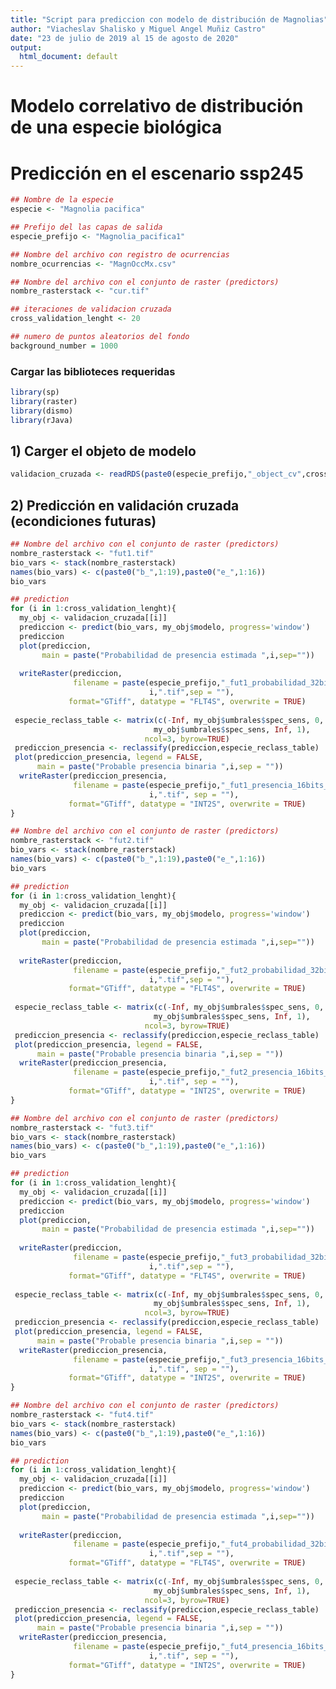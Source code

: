 ---
title: "Script para prediccion con modelo de distribución de Magnolias"
author: "Viacheslav Shalisko y Miguel Angel Muñiz Castro"
date: "23 de julio de 2019 al 15 de agosto de 2020"
output:
  html_document: default
---

# Modelo correlativo de distribución de una especie biológica
# Predicción en el escenario ssp245


```{r variables}
## Nombre de la especie
especie <- "Magnolia pacifica"

## Prefijo del las capas de salida
especie_prefijo <- "Magnolia_pacifica1"

## Nombre del archivo con registro de ocurrencias
nombre_ocurrencias <- "MagnOccMx.csv"

## Nombre del archivo con el conjunto de raster (predictors)
nombre_rasterstack <- "cur.tif"

## iteraciones de validacion cruzada
cross_validation_lenght <- 20

## numero de puntos aleatorios del fondo
background_number = 1000
```

### Cargar las biblioteces requeridas

```{r}
library(sp)
library(raster)
library(dismo)
library(rJava)
```

## 1) Carger el objeto de modelo

```{r cross-validation-load}
validacion_cruzada <- readRDS(paste0(especie_prefijo,"_object_cv",cross_validation_lenght,".rds"))
```

## 2) Predicción en validación cruzada (econdiciones futuras)

```{r}
## Nombre del archivo con el conjunto de raster (predictors)
nombre_rasterstack <- "fut1.tif"
bio_vars <- stack(nombre_rasterstack)
names(bio_vars) <- c(paste0("b_",1:19),paste0("e_",1:16))
bio_vars

## prediction
for (i in 1:cross_validation_lenght){
  my_obj <- validacion_cruzada[[i]]
  prediccion <- predict(bio_vars, my_obj$modelo, progress='window')
  prediccion
  plot(prediccion, 
       main = paste("Probabilidad de presencia estimada ",i,sep=""))
  
  writeRaster(prediccion, 
              filename = paste(especie_prefijo,"_fut1_probabilidad_32bits_iteracion_",
                               i,".tif",sep = ""), 
             format="GTiff", datatype = "FLT4S", overwrite = TRUE)
  
 especie_reclass_table <- matrix(c(-Inf, my_obj$umbrales$spec_sens, 0, 
                                my_obj$umbrales$spec_sens, Inf, 1), 
                              ncol=3, byrow=TRUE)
 prediccion_presencia <- reclassify(prediccion,especie_reclass_table)
 plot(prediccion_presencia, legend = FALSE,
      main = paste("Probable presencia binaria ",i,sep = ""))
  writeRaster(prediccion_presencia, 
              filename = paste(especie_prefijo,"_fut1_presencia_16bits_iteracion_",
                               i,".tif", sep = ""), 
             format="GTiff", datatype = "INT2S", overwrite = TRUE)
}
```

```{r}
## Nombre del archivo con el conjunto de raster (predictors)
nombre_rasterstack <- "fut2.tif"
bio_vars <- stack(nombre_rasterstack)
names(bio_vars) <- c(paste0("b_",1:19),paste0("e_",1:16))
bio_vars

## prediction
for (i in 1:cross_validation_lenght){
  my_obj <- validacion_cruzada[[i]]
  prediccion <- predict(bio_vars, my_obj$modelo, progress='window')
  prediccion
  plot(prediccion, 
       main = paste("Probabilidad de presencia estimada ",i,sep=""))
  
  writeRaster(prediccion, 
              filename = paste(especie_prefijo,"_fut2_probabilidad_32bits_iteracion_",
                               i,".tif",sep = ""), 
             format="GTiff", datatype = "FLT4S", overwrite = TRUE)
  
 especie_reclass_table <- matrix(c(-Inf, my_obj$umbrales$spec_sens, 0, 
                                my_obj$umbrales$spec_sens, Inf, 1), 
                              ncol=3, byrow=TRUE)
 prediccion_presencia <- reclassify(prediccion,especie_reclass_table)
 plot(prediccion_presencia, legend = FALSE,
      main = paste("Probable presencia binaria ",i,sep = ""))
  writeRaster(prediccion_presencia, 
              filename = paste(especie_prefijo,"_fut2_presencia_16bits_iteracion_",
                               i,".tif", sep = ""), 
             format="GTiff", datatype = "INT2S", overwrite = TRUE)
}
```

```{r}
## Nombre del archivo con el conjunto de raster (predictors)
nombre_rasterstack <- "fut3.tif"
bio_vars <- stack(nombre_rasterstack)
names(bio_vars) <- c(paste0("b_",1:19),paste0("e_",1:16))
bio_vars

## prediction
for (i in 1:cross_validation_lenght){
  my_obj <- validacion_cruzada[[i]]
  prediccion <- predict(bio_vars, my_obj$modelo, progress='window')
  prediccion
  plot(prediccion, 
       main = paste("Probabilidad de presencia estimada ",i,sep=""))
  
  writeRaster(prediccion, 
              filename = paste(especie_prefijo,"_fut3_probabilidad_32bits_iteracion_",
                               i,".tif",sep = ""), 
             format="GTiff", datatype = "FLT4S", overwrite = TRUE)
  
 especie_reclass_table <- matrix(c(-Inf, my_obj$umbrales$spec_sens, 0, 
                                my_obj$umbrales$spec_sens, Inf, 1), 
                              ncol=3, byrow=TRUE)
 prediccion_presencia <- reclassify(prediccion,especie_reclass_table)
 plot(prediccion_presencia, legend = FALSE,
      main = paste("Probable presencia binaria ",i,sep = ""))
  writeRaster(prediccion_presencia, 
              filename = paste(especie_prefijo,"_fut3_presencia_16bits_iteracion_",
                               i,".tif", sep = ""), 
             format="GTiff", datatype = "INT2S", overwrite = TRUE)
}
```

```{r}
## Nombre del archivo con el conjunto de raster (predictors)
nombre_rasterstack <- "fut4.tif"
bio_vars <- stack(nombre_rasterstack)
names(bio_vars) <- c(paste0("b_",1:19),paste0("e_",1:16))
bio_vars

## prediction
for (i in 1:cross_validation_lenght){
  my_obj <- validacion_cruzada[[i]]
  prediccion <- predict(bio_vars, my_obj$modelo, progress='window')
  prediccion
  plot(prediccion, 
       main = paste("Probabilidad de presencia estimada ",i,sep=""))
  
  writeRaster(prediccion, 
              filename = paste(especie_prefijo,"_fut4_probabilidad_32bits_iteracion_",
                               i,".tif",sep = ""), 
             format="GTiff", datatype = "FLT4S", overwrite = TRUE)
  
 especie_reclass_table <- matrix(c(-Inf, my_obj$umbrales$spec_sens, 0, 
                                my_obj$umbrales$spec_sens, Inf, 1), 
                              ncol=3, byrow=TRUE)
 prediccion_presencia <- reclassify(prediccion,especie_reclass_table)
 plot(prediccion_presencia, legend = FALSE,
      main = paste("Probable presencia binaria ",i,sep = ""))
  writeRaster(prediccion_presencia, 
              filename = paste(especie_prefijo,"_fut4_presencia_16bits_iteracion_",
                               i,".tif", sep = ""), 
             format="GTiff", datatype = "INT2S", overwrite = TRUE)
}
```
